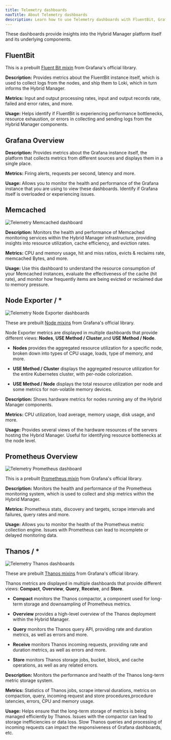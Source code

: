 ```yaml
---
title: Telemetry dashboards
navTitle: About Telemetry dashboards
description: Learn how to use Telemetry dashboards with FluentBit, Grafana, Memcached, Node, and Prometheus to monitor the Hybrid Manager platform.
---
```


These dashboards provide insights into the Hybrid Manager platform itself and its underlying components.

## FluentBit

This is a prebuilt [Fluent Bit mixin](https://docs.fluentbit.io/manual/administration/monitoring#grafana-dashboard-and-alerts) from Grafana's official library. 

**Description:** Provides metrics about the FluentBit instance itself, which is used to collect logs from the nodes, and ship them to Loki, which in turn informs the Hybrid Manager.

**Metrics:** Input and output processing rates, input and output records rate, failed and error rates, and more.

**Usage:** Helps identify if FluentBit is experiencing performance bottlenecks, resource exhaustion, or errors in collecting and sending logs from the Hybrid Manager components.

[no data]: #

## Grafana Overview

**Description:** Provides metrics about the Grafana instance itself, the platform that collects metrics from different sources and displays them in a single place.

**Metrics:** Firing alerts, requests per second, latency and more.

**Usage:** Allows you to monitor the health and performance of the Grafana instance that you are using to view these dashboards. Identify if Grafana itself is overloaded or experiencing issues.

## Memcached

![Telemetry Memcached dashboard](../../../../images/telemetry_memcached_dashboard.png)

**Description:** Monitors the health and performance of Memcached monitoring services within the Hybrid Manager infrastructure, providing insights into resource utilization, cache efficiency, and eviction rates. 

**Metrics:** CPU and memory usage, hit and miss ratios, evicts & reclaims rate, memcached Bytes, and more.

**Usage:** Use this dashboard to understand the resource consumption of your Memcached instances, evaluate the effectiveness of the cache (hit rate), and monitor how frequently items are being evicted or reclaimed due to memory pressure.

## Node Exporter / \*

![Telemetry Node Exporter dashboards](../../../../images/telemetry_node_dashboard.png)

These are prebuilt [Node mixins](https://github.com/prometheus/node_exporter/blob/master/docs/node-mixin/README.md) from Grafana's official library.

Node Exporter metrics are displayed in multiple dashboards that provide different views: **Nodes**, **USE Method / Cluster**,and **USE Method / Node**. 

-   **Nodes** provides the aggregated resource utilization for a specific node, broken down into types of CPU usage, loads, type of memory, and more.

-   **USE Method / Cluster** displays the aggregated resource utilization for the entire Kubernetes cluster, with per-node colorization.

-   **USE Method / Node** displays the total resource utilization per node and some metrics for non-volatile memory devices. 

**Description:** Shows hardware metrics for nodes running any of the Hybrid Manager components.

**Metrics:** CPU utilization, load average, memory usage, disk usage, and more.

**Usage:** Provides several views of the hardware resources of the servers hosting the Hybrid Manager. Useful for identifying resource bottlenecks at the node level.

## Prometheus Overview

![Telemetry Prometheus dashboard](../../../../images/telemetry_prometheus_dashboard.png)

This is a prebuilt [Prometheus mixin](https://github.com/prometheus/prometheus/tree/main/documentation/prometheus-mixin) from Grafana's official library.

**Description:** Monitors the health and performance of the Prometheus monitoring system,  which is used to collect and ship metrics within the Hybrid Manager.

**Metrics:** Prometheus stats, discovery and targets, scrape intervals and failures, query rates and more.

**Usage:** Allows you to monitor the health of the Prometheus metric collection engine. Issues with Prometheus can lead to incomplete or delayed monitoring data.

## Thanos / \*

![Telemetry Thanos dashboards](../../../../images/telemetry_thanos_dashboard.png)

These are prebuilt [Thanos mixins](https://github.com/thanos-io/thanos/blob/main/mixin/README.md) from Grafana's official library.

Thanos metrics are displayed in multiple dashboards that provide different views: **Compact**, **Overview**, **Query**, **Receive**, and **Store**.

-   **Compact** monitors the Thanos compactor, a component used for long-term storage and downsampling of Prometheus metrics. 

-   **Overview** provides a high-level overview of the Thanos deployment within the Hybrid Manager.

-   **Query** monitors the Thanos query API, providing rate and duration metrics, as well as errors and more.

-   **Receive** monitors Thanos incoming requests, providing rate and duration metrics, as well as errors and more.

-   **Store** monitors Thanos storage jobs, bucket, block, and cache operations, as well as any related errors.

**Description:** Monitors the performance and health of the Thanos long-term metric storage system.

**Metrics:** Statistics of Thanos jobs, scrape interval durations, metrics on compaction, query, incoming request and store procedures,procedure latencies, errors, CPU and memory usage.

**Usage:** Helps ensure that the long-term storage of metrics is being managed efficiently by Thanos. Issues with the compactor can lead to storage inefficiencies or data loss. Slow Thanos queries and processing of incoming requests can impact the responsiveness of Grafana dashboards, etc.
